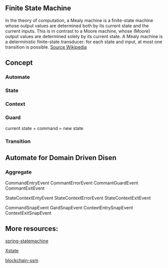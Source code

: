 
<Meta title="Introduction" />

## Finite State Machine
In the theory of computation, a Mealy machine is a finite-state machine whose output values are determined both by its current state and the current inputs. This is in contrast to a Moore machine, whose (Moore) output values are determined solely by its current state. A Mealy machine is a deterministic finite-state transducer: for each state and input, at most one transition is possible.
[Source Wikipedia](https://en.wikipedia.org/wiki/Mealy_machine)

## Concept

### Automate

### State

### Context

### Guard

current state + command = new state

### Transition

## Automate for Domain Driven Disen

### Aggregate

CommandEntryEvent
CommantErrorEvent
CommantGuardEvent
CommantExitEvent

StateContextEntyEvent
StateContextErrorEvent
StateContextExitEvent

CommandSnapEvent
GardSnapEvent
ContextEntrySnapEvent
ContextExitSnapEvent

## More resources:
[spring-statemachine](https://docs.spring.io/spring-statemachine/docs/2.4.0/reference/#introduction)

[Xstate](https://github.com/davidkpiano/xstate)

[blockchain-ssm](https://github.com/smartbcity/blockchain-ssm)